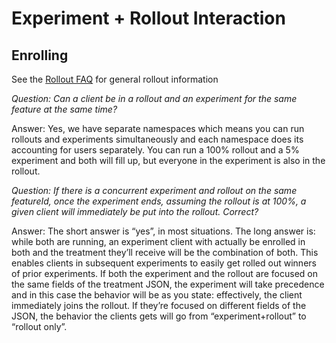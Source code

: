 # Experiment + Rollout Interaction
## Enrolling
See the [Rollout FAQ](https://experimenter.info/rollouts-faq) for general rollout information


*Question: Can a client be in a rollout and an experiment for the same feature at the same time?*

Answer:  Yes, we have separate namespaces which means you can run rollouts and experiments simultaneously and each namespace does its 
accounting for users separately. 
You can run a 100% rollout and a 5% experiment and both will fill up, but everyone in the experiment is also in the rollout.

*Question: If there is a concurrent experiment and rollout on the same featureId, once the experiment ends, assuming the rollout is at 100%, 
a given client will immediately be put into the rollout.  Correct?*

Answer: The short answer is “yes”, in most situations.
The long answer is: while both are running, an experiment client with actually be enrolled in both and the treatment they’ll receive will 
be the combination of both. This enables clients in subsequent experiments to easily get rolled out winners of prior experiments.
If both the experiment and the rollout are focused on the same fields of the treatment JSON, the experiment will take precedence 
and in this case the behavior will be as you state: effectively, the client immediately joins the rollout.
If they’re focused on different fields of the JSON, the behavior the clients gets will go from “experiment+rollout” to “rollout only”.

